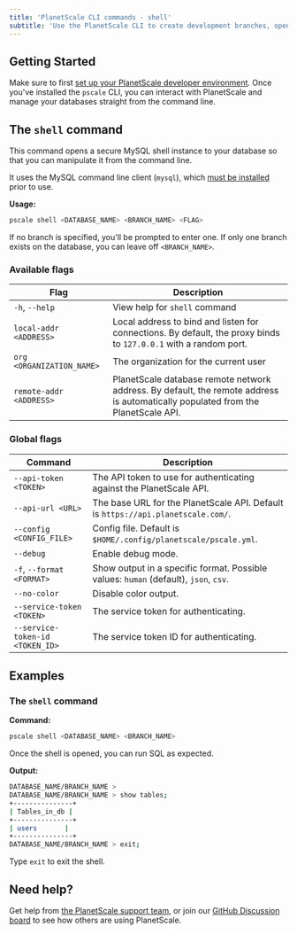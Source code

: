 ```yaml
---
title: 'PlanetScale CLI commands - shell'
subtitle: 'Use the PlanetScale CLI to create development branches, open deploy requests, and make non-blocking schema changes directly from your terminal.'
---
```


## Getting Started

Make sure to first [set up your PlanetScale developer environment](/concepts/planetscale-environment-setup). Once you've installed the `pscale` CLI, you can interact with PlanetScale and manage your databases straight from the command line.

## The `shell` command

This command opens a secure MySQL shell instance to your database so that you can manipulate it from the command line.

It uses the MySQL command line client (`mysql`), which [must be installed](/concepts/planetscale-environment-setup) prior to use.

**Usage:**

```bash
pscale shell <DATABASE_NAME> <BRANCH_NAME> <FLAG>
```

If no branch is specified, you'll be prompted to enter one. If only one branch exists on the database, you can leave off `<BRANCH_NAME>`.

### Available flags

| **Flag** | **Description**        |
| -------- | --------------------------------------- |
| `-h`, `--help` | View help for `shell` command |
| `local-addr <ADDRESS>` | Local address to bind and listen for connections. By default, the proxy binds to `127.0.0.1` with a random port. |
| `org <ORGANIZATION_NAME>` | The organization for the current user |
| `remote-addr <ADDRESS>` | PlanetScale database remote network address. By default, the remote address is automatically populated from the PlanetScale API. |

### Global flags

| **Command** | **Description**        |
| -------- | --------------------------------------- |
| `--api-token <TOKEN>` | The API token to use for authenticating against the PlanetScale API. |
| `--api-url <URL>` | The base URL for the PlanetScale API. Default is `https://api.planetscale.com/`. |
| `--config <CONFIG_FILE>` | Config file. Default is `$HOME/.config/planetscale/pscale.yml`. |
| `--debug` | Enable debug mode. |
| `-f`, `--format <FORMAT>` | Show output in a specific format. Possible values: `human` (default), `json`, `csv`. |
| `--no-color` | Disable color output. |
| `--service-token <TOKEN>` | The service token for authenticating. |
| `--service-token-id <TOKEN_ID>` | The service token ID for authenticating. |

## Examples

### The `shell` command  

**Command:**

```bash
pscale shell <DATABASE_NAME> <BRANCH_NAME>
```

Once the shell is opened, you can run SQL as expected.

**Output:**

```bash
DATABASE_NAME/BRANCH_NAME > 
DATABASE_NAME/BRANCH_NAME > show tables;
+---------------+
| Tables_in_db |
+---------------+
| users       |
+---------------+
DATABASE_NAME/BRANCH_NAME > exit;
```

Type `exit` to exit the shell.

## Need help?

Get help from [the PlanetScale support team](https://www.planetscale.com/support), or join our [GitHub Discussion board](https://github.com/planetscale/discussion/discussions) to see how others are using PlanetScale.
